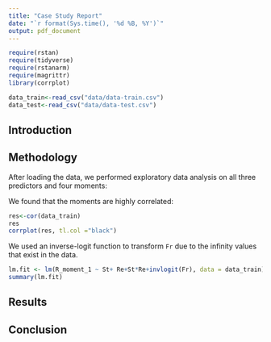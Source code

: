 ```yaml
---
title: "Case Study Report"
date: "`r format(Sys.time(), '%d %B, %Y')`"
output: pdf_document
---
```


```r
require(rstan)
require(tidyverse)
require(rstanarm)
require(magrittr)
library(corrplot)
```

```r
data_train<-read_csv("data/data-train.csv")
data_test<-read_csv("data/data-test.csv")
```

## Introduction


## Methodology

After loading the data, we performed exploratory data analysis on all three predictors and four moments:

We found that the moments are highly correlated:

```r
res<-cor(data_train)
res
corrplot(res, tl.col ="black")
```

We used an inverse-logit function to transform `Fr` due to the infinity values that exist in the data.

```r

lm.fit <- lm(R_moment_1 ~ St+ Re+St*Re+invlogit(Fr), data = data_train)
summary(lm.fit)
```

## Results

## Conclusion